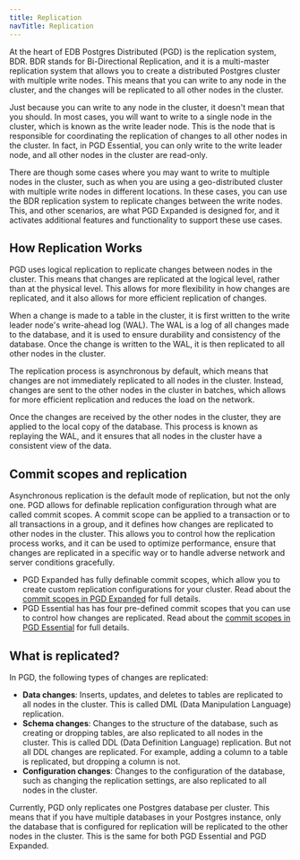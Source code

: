 ```yaml
---
title: Replication
navTitle: Replication
---
```


At the heart of EDB Postgres Distributed (PGD) is the replication system, BDR. BDR stands for Bi-Directional Replication, and it is a multi-master replication system that allows you to create a distributed Postgres cluster with multiple write nodes. This means that you can write to any node in the cluster, and the changes will be replicated to all other nodes in the cluster.

Just because you can write to any node in the cluster, it doesn't mean that you should. In most cases, you will want to write to a single node in the cluster, which is known as the write leader node. This is the node that is responsible for coordinating the replication of changes to all other nodes in the cluster. In fact, in PGD Essential, you can only write to the write leader node, and all other nodes in the cluster are read-only.

There are though some cases where you may want to write to multiple nodes in the cluster, such as when you are using a geo-distributed cluster with multiple write nodes in different locations. In these cases, you can use the BDR replication system to replicate changes between the write nodes. This, and other scenarios, are what PGD Expanded is designed for, and it activates additional features and functionality to support these use cases.

## How Replication Works

PGD uses logical replication to replicate changes between nodes in the cluster. This means that changes are replicated at the logical level, rather than at the physical level. This allows for more flexibility in how changes are replicated, and it also allows for more efficient replication of changes.

When a change is made to a table in the cluster, it is first written to the write leader node's write-ahead log (WAL). The WAL is a log of all changes made to the database, and it is used to ensure durability and consistency of the database. Once the change is written to the WAL, it is then replicated to all other nodes in the cluster.

The replication process is asynchronous by default, which means that changes are not immediately replicated to all nodes in the cluster. Instead, changes are sent to the other nodes in the cluster in batches, which allows for more efficient replication and reduces the load on the network.

Once the changes are received by the other nodes in the cluster, they are applied to the local copy of the database. This process is known as replaying the WAL, and it ensures that all nodes in the cluster have a consistent view of the data.

## Commit scopes and replication

Asynchronous replication is the default mode of replication, but not the only one. PGD allows for definable replication configuration through what are called commit scopes. A commit scope can be applied to a transaction or to all transactions in a group, and it defines how changes are replicated to other nodes in the cluster. This allows you to control how the replication process works, and it can be used to optimize performance, ensure that changes are replicated in a specific way or to handle adverse network and server conditions gracefully.

- PGD Expanded has fully definable commit scopes, which allow you to create custom replication configurations for your cluster. Read about the [commit scopes in PGD Expanded](/pgd/6/reference/commit-scopes/) for full details.
- PGD Essential has has four pre-defined commit scopes that you can use to control how changes are replicated. Read about the [commit scopes in PGD Essential](/pgd/6/essential-how-to/durability/) for full details.

## What is replicated?

In PGD, the following types of changes are replicated:

- **Data changes**: Inserts, updates, and deletes to tables are replicated to all nodes in the cluster. This is called DML (Data Manipulation Language) replication.
- **Schema changes**: Changes to the structure of the database, such as creating or dropping tables, are also replicated to all nodes in the cluster. This is called DDL (Data Definition Language) replication. But not all DDL changes are replicated. For example, adding a column to a table is replicated, but dropping a column is not.
- **Configuration changes**: Changes to the configuration of the database, such as changing the replication settings, are also replicated to all nodes in the cluster.  

Currently, PGD only replicates one Postgres database per cluster. This means that if you have multiple databases in your Postgres instance, only the database that is configured for replication will be replicated to the other nodes in the cluster. This is the same for both PGD Essential and PGD Expanded.
